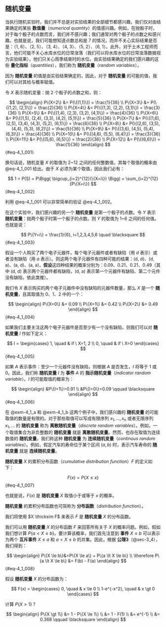 ## 随机变量 
当执行随机实验时，我们并不总是对实验结果的全部细节都感兴趣，我们仅对由结果确定的某些 **数值量**（*numerical quantity*）的值感兴趣。例如，在抛骰子时，对于每个骰子的点数而言，我们并不感兴趣；我们通常对两个骰子的点数之和感兴趣。也就是说，我们可能想知道点数总和是 7 的情况，而并不关心实际结果是否是：（1, 6）、（2, 5）、（3, 4）、（4, 3）、（5, 2）、（6, 1）。此外，对于土木工程师而言，他们可能不关心水库水位的日常涨落（我们可以将水库水位的日常涨落数据视为实验结果），他们只关心雨季结束时的水位。由实验结果确定的我们感兴趣的这些 **量化指标**（*quantities*），我们称为 **随机变量**（*random variables*）。

因为 **随机变量** 的值是由实验结果确定的，因此，对于 **随机变量** 的可能的值，我们可以对其给与概率赋值。

::: {#exm-4_1_a}
令 $X$ 表示随机变量：抛 2 个骰子的点数之和，则：

$$
\begin{align}
P\{X=2\} &= P(\{(1,1)\}) = \frac{1}{36} \\
P\{X=3\} &= P(\{(1,2), (2,1)\}) = \frac{2}{36} \\
P\{X=4\} &= P(\{(1,3), (2,2), (3,1)\}) = \frac{3}{36} \\
P\{X=5\} &= P(\{(1,4), (2,3), (3,2), (4,1)\}) = \frac{4}{36} \\
P\{X=6\} &= P(\{(1,5), (2,4), (3,3), (4,2), (5,1)\}) = \frac{5}{36} \\
P\{X=7\} &= P(\{(1,6), (2,5), (3,4), (4,3), (5,2), (6,1)\}) = \frac{6}{36} \\
P\{X=8\} &= P(\{(2,6), (3,5), (4,4), (5,3), (6,2)\}) = \frac{5}{36} \\
P\{X=9\} &= P(\{(3,6), (4,5), (5,4), (6,3)\}) = \frac{4}{36} \\
P\{X=10\} &= P(\{(4,6), (5,5), (6,4)\}) = \frac{3}{36} \\
P\{X=11\} &= P(\{(5,6), (6,5)\}) = \frac{2}{36} \\
P\{X=12\} &= P(\{(6,6)\}) = \frac{1}{36}
\end{align}
$$ {#eq-4_1_001}
:::

换句话说，随机变量 $X$ 的取值为 2~12 之间的任何整数值，其每个取值的概率由 @eq-4_1_001 给出。由于 $X$ 必须为某个取值，因此我们必有：

$$
1 = P(S) = P\Bigg( \bigcup_{i=2}^{12}{\{X=i\}} \Bigg) = \sum_{i=2}^{12}{P\{X=i\}}
$$ {#eq-4_1_002}

利用 @eq-4_1_001 可以非常简单的验证 @eq-4_1_002。

在这个实验中，我们感兴趣的另一个 **随机变量** 是第一个骰子的点数。令 $Y$ 表示 **随机变量**：抛两个骰子时第一个骰子的点数。则 $Y$ 的取值为 1~6 之间的任何值。也就是说：

$$
P\{Y=i\} = \frac{1}{6}, i=1,2,3,4,5,6 \quad \blacksquare
$$ {#eq-4_1_003}

::: {#exm-4_1_b}
假设一个人购买了两个电子元器件，每个电子元器件或者有缺陷（用 *d* 表示）或者没有缺陷（用 *a* 表示）。则这两个电子元器件有四种可能的结果：(d, d)、(d, a)、(a, d)、(a, a)，**假设**这四种结果的概率分别为：0.09、0.21、0.21、0.49（其中 (d, d) 表示两个元器件都有缺陷，(d, a) 表示第一个元器件有缺陷、第二个元件没有缺陷，依此类推）。
:::

我们令 $X$ 表示购买的两个电子元器件中没有缺陷的元器件数量，那么 $X$ 是一个 **随机变量**，且其取值为 0、1、2 中的一个：

$$
\begin{align}
P\{X=0\} &= 0.09 \\
P\{X=1\} &= 0.42 \\
P\{X=2\} &= 0.49 
\end{align}
$$ {#eq-4_1_004}

如果我们主要关注这两个电子元器件是否至少有一个没有缺陷，则我们可以对 **随机变量** $I$ 作如下定义：

$$
I = \begin{cases}
1, \quad & if \ X=1, 2 \\
0, \quad & if \ X=0
\end{cases}
$$ {#eq-4_1_005}

如果 $A$ 表示事件：至少一个元器件没有缺陷，则根据 $A$ 是否发生，$I$ 将等于 1 或 0。因此，我们称 **随机变量** $I$ 为 **事件** $A$ 的 **指示随机变量**（*indicator random variable*）。$I$ 的可能取值的概率为：

$$
\begin{align}
&P\{I=1\}=0.91 \\
&P\{I=0\}=0.09 \qquad \blacksquare
\end{align} 
$$ {#eq-4_1_006}

在 @exm-4_1_a 和 @exm-4_1_b 这两个例子中，我们感兴趣的 **随机变量** 的可能取值的数量是有限的。对于那些取值可以写成有限序列 $x_1,..., x_n$ 或者无限序列 $x_1,...$ 的 **随机变量** 称为 **离散随机变量**（*discrete random variables*）。例如，一个取值集合为非负整数的 **随机变量** 就是 **离散随机变量**。然而，也存在取值为连续数值的 **随机变量**，我们称这种 **随机变量** 为 **连续随机变量**（*continous random variables*）。例如，假定汽车的寿命位于某个区间 $(a,b)$ 时，表示汽车寿命的 **随机变量** 就是 **连续随机变量**。

**随机变量** $X$ 的累积分布函数（*cumulative distribution function*）$F$ 的定义如下：

$$
F(x) = P\{X \le x\}
$$ {#eq-4_1_007}

也就是说，$F(x)$ 是 **随机变量** $X$ 取值小于或等于 $x$ 的概率。

::: {.callout-note}
**随机变量** 的累积分布函数也可简称为 **分布函数**（*distribution function*）。
:::

::: {.callout-tip}
我们将使用 $X \thicksim F$ 来表示 $F$ 是 **随机变量** $X$ 的分布函数。
:::

我们可以用 **随机变量** $X$ 的分布函数 $F$ 来回答所有关于 $X$ 的概率问题。例如，假如我们想计算 $P\{a \lt X \le b\}$。要计算该概率，我们首先注意到 **事件** ${X \le b}$ 可以表示为两个 **互斥事件** ${X \le a}$ 和 ${a \lt X \le b}$ 的并集。因此，根据 **公理3**（@sec-3_4），我们得到：

$$
\begin{align}
P\{X \le b\}&=P\{X \le a\} + P\{a \lt X \le b\} \\
\therefore P\{a \lt X \le b\} &= F(b) - F(a)
\end{align}
$$ {#eq-4_1_008}

::: {#exr-4_1_c}
假设 **随机变量** $X$ 的分布函数为：

$$
F(x) = \begin{cases}
0, \quad & x \le 0 \\
1-e^{-x^2}, \quad & x \gt 0
\end{cases}
$$

计算 $P\{X \gt 1\}$？
:::

::: {#sol-4_1_c}
$$
\begin{align}
P\{X \gt 1\} &= 1 - P\{X \le 1\} \\
&= 1 - F(1) \\
&= e^{-1} \\
&= 0.368 \qquad \blacksquare
\end{align}
$$
:::